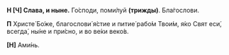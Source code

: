 **Н [Ч] Слава, и ныне.** Го́споди, поми́луй **(трижды)**. Бла́гослови.

**П** Христе́ Бо́же, благослови́ я́стие и питие́ рабо́м Твои́м, я́ко Свят еси́, всегда́, ны́не и при́сно, и во ве́ки веко́в.

**[Н]** Ами́нь.
